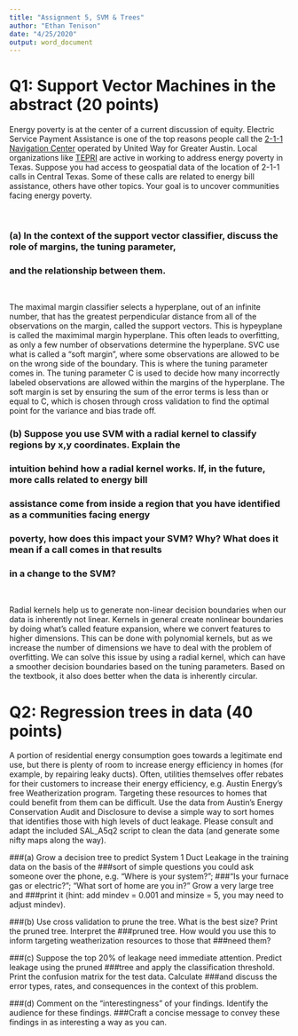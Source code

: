 ```yaml
---
title: "Assignment 5, SVM & Trees"
author: "Ethan Tenison"
date: "4/25/2020"
output: word_document
---
```


# Q1: Support Vector Machines in the abstract (20 points)
Energy poverty is at the center of a current discussion of equity. Electric Service Payment Assistance is
one of the top reasons people call the [2-1-1 Navigation Center](https://www.unitedwayaustin.org/CNT2017/) operated by United Way for Greater
Austin. Local organizations like [TEPRI](http://www.txenergypoverty.org/) are active in working to address energy poverty in Texas. Suppose
you had access to geospatial data of the location of 2-1-1 calls in Central Texas. Some of these calls are
related to energy bill assistance, others have other topics. Your goal is to uncover communities facing
energy poverty. 


<br/>

### (a) In the context of the support vector classifier, discuss the role of margins, the tuning parameter,
### and the relationship between them. 
<br/>

The maximal margin classifier selects a hyperplane, out of an infinite number, that has the greatest perpendicular distance from all of the observations on the margin, called the support vectors. This is hypeyplane is called the maximimal margin hyperplane. This often leads to overfitting, as only a few number of observations determine the hyperplane. SVC use what is called a "soft margin", where some observations are allowed to be on the wrong side of the boundary. This is where the tuning parameter comes in. The tuning parameter C is used to decide how many incorrectly labeled observations are allowed within the margins of the hyperplane. The soft margin is set by ensuring the sum of the error terms is less than or equal to C, which is chosen through cross validation to find the optimal point for the variance and bias trade off. 


### (b) Suppose you use SVM with a radial kernel to classify regions by x,y coordinates. Explain the
### intuition behind how a radial kernel works. If, in the future, more calls related to energy bill
### assistance come from inside a region that you have identified as a communities facing energy
### poverty, how does this impact your SVM? Why? What does it mean if a call comes in that results
### in a change to the SVM?
<br/>

Radial kernels help us to generate non-linear decision boundaries when our data is inherently not linear. Kernels in general create nonlinear boundaries by doing what's called feature expansion, where we convert features to higher dimensions. This can be done with polynomial kernels, but as we increase the number of dimensions we have to deal with the problem of overfitting. We can solve this issue by using a radial kernel, which can have a smoother decision boundaries based on the tuning parameters. Based on the textbook, it also does better when the data is inherently circular. 


# Q2: Regression trees in data (40 points)
A portion of residential energy consumption goes towards a legitimate end use, but there is plenty of
room to increase energy efficiency in homes (for example, by repairing leaky ducts). Often, utilities
themselves offer rebates for their customers to increase their energy efficiency, e.g. Austin Energy’s free
Weatherization program. Targeting these resources to homes that could benefit from them can be
difficult. Use the data from Austin’s Energy Conservation Audit and Disclosure to devise a simple way to
sort homes that identifies those with high levels of duct leakage. Please consult and adapt the included
SAL_A5q2 script to clean the data (and generate some nifty maps along the way). 
<br/>

###(a) Grow a decision tree to predict System 1 Duct Leakage in the training data on the basis of the
###sort of simple questions you could ask someone over the phone, e.g. “Where is your system?”;
###“Is your furnace gas or electric?”; “What sort of home are you in?” Grow a very large tree and
###print it (hint: add mindev = 0.001 and minsize = 5, you may need to adjust mindev).
<br/>

###(b) Use cross validation to prune the tree. What is the best size? Print the pruned tree. Interpret the
###pruned tree. How would you use this to inform targeting weatherization resources to those that
###need them?
<br/>

###(c) Suppose the top 20% of leakage need immediate attention. Predict leakage using the pruned
###tree and apply the classification threshold. Print the confusion matrix for the test data. Calculate
###and discuss the error types, rates, and consequences in the context of this problem.
<br/>

###(d) Comment on the “interestingness” of your findings. Identify the audience for these findings.
###Craft a concise message to convey these findings in as interesting a way as you can. 
